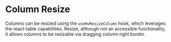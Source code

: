 
<Meta title="Guides/Table/Table Samples/Column Resize" />

# Column Resize

Columns can be resized using the `useHvResizeColumn` hook, which leverages the react-table capabilities. Resize, although not an accessible functionality,
it allows columns to be resizable via dragging column right border.

<Canvas>
  <Story name="Column Resize" story={ColumnResizeStory} />
</Canvas>
